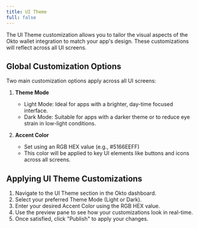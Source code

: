 ```yaml
---
title: UI Theme
full: false
---
```


The UI Theme customization allows you to tailor the visual aspects of the Okto wallet integration to match your app's design. These customizations will reflect across all UI screens.

## **Global Customization Options**

Two main customization options apply across all UI screens:

1. **Theme Mode**  
   * Light Mode: Ideal for apps with a brighter, day-time focused interface.  
   * Dark Mode: Suitable for apps with a darker theme or to reduce eye strain in low-light conditions.  
       
2. **Accent Color**  
   * Set using an RGB HEX value (e.g., \#5166EEFF)  
   * This color will be applied to key UI elements like buttons and icons across all screens.  
     

## **Applying UI Theme Customizations**

1. Navigate to the UI Theme section in the Okto dashboard.  
2. Select your preferred Theme Mode (Light or Dark).  
3. Enter your desired Accent Color using the RGB HEX value.  
4. Use the preview pane to see how your customizations look in real-time.  
5. Once satisfied, click "Publish" to apply your changes.